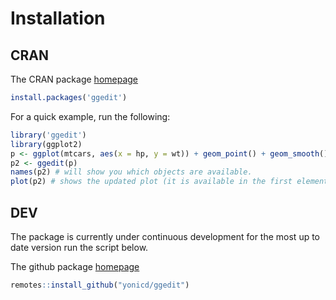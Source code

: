# Installation

## CRAN

The CRAN package [homepage](https://cran.r-project.org/web/packages/ggedit/index.html)

```r
install.packages('ggedit')
```

For a quick example, run the following:

```r
library('ggedit')
library(ggplot2)
p <- ggplot(mtcars, aes(x = hp, y = wt)) + geom_point() + geom_smooth()
p2 <- ggedit(p)
names(p2) # will show you which objects are available.
plot(p2) # shows the updated plot (it is available in the first element of p2)
```

## DEV

The package is currently under continuous development for the most up to date version run the script below.

The github package [homepage](https://github.com/yonicd/ggedit)

```r
remotes::install_github("yonicd/ggedit")
```